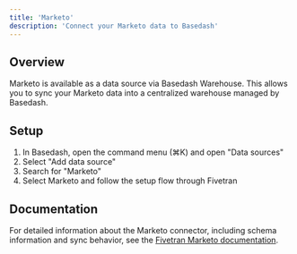 ```yaml
---
title: 'Marketo'
description: 'Connect your Marketo data to Basedash'
---
```


## Overview

Marketo is available as a data source via Basedash Warehouse. This allows you to sync your Marketo data into a centralized warehouse managed by Basedash.

## Setup

1. In Basedash, open the command menu (⌘K) and open "Data sources"
2. Select "Add data source"
3. Search for "Marketo"
4. Select Marketo and follow the setup flow through Fivetran

## Documentation

For detailed information about the Marketo connector, including schema information and sync behavior, see the [Fivetran Marketo documentation](https://fivetran.com/docs/connectors/applications/marketo).
